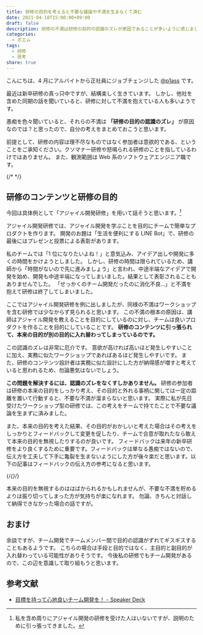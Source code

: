 ```yaml
---
title: 研修の目的を考えると不要な議論や不満を生まなくて済む
date: 2021-04-18T15:00:00+09:00
draft: false
description: 研修の不満は研修の目的の認識のズレが原因であることが多いように感じました。研修の目的が何であるかと考えると、自然と不満の原因や解決策が見えてくると思います。
categories:
  - ポエム
tags:
  - 研修
  - 思考
share: true
---
```


こんにちは、4 月にアルバイトから正社員にジョブチェンジした [@p1ass](https://twitter.com/p1ass) です。

最近は新卒研修の真っ只中ですが、結構楽しく生きています。
しかし、他社を含めた同期の話を聞いていると、研修に対して不満を抱えている人も多いようです。

愚痴を色々聞いていると、それらの不満は **「研修の目的の認識のズレ」** が原因なのでは？と思ったので、自分の考えをまとめておこうと思います。

前提として、研修の内容は理不尽なものではなく参加者は意欲的である、ということをご承知ください。クソマナー研修や怒鳴られる研修のことを指しているわけではありません。
また、観測範囲は Web 系のソフトウェアエンジニア職です。

{/* <!--more--> */}

## 研修のコンテンツと研修の目的

今回は具体例として「アジャイル開発研修」を用いて話そうと思います。[^アジャイル]

アジャイル開発研修では、アジャイル開発を学ぶことを目的にチームで簡単なプロダクトを作ります。
開発のお題は「生活を便利にする LINE Bot」で、研修の最後にはプレゼンと投票による表彰があります。

[^アジャイル]: 私を含め周りにアジャイル開発の研修を受けた人はいないですが、説明のために引っ張ってきました。

私のチームでは「1 位になりたいよね！」と意気込み、アイデア出しや開発に多くの時間をかけようとしました。
しかし、研修の時間は限られているため、講師から「時間がないので先に進みましょう」と言われ、中途半端なアイデアで開発を始め、開発も中途半端になってしまいました。結果として表彰されることもありませんでした。
「せっかくのチーム開発だったのに消化不良...」と不満を抱えて研修は終了してしまいました。

ここではアジャイル開発研修を例に出しましたが、同様の不満はワークショップを含む研修では少なからず見られると思います。
この不満の根本の原因は、講師はアジャイル開発を教えることを目的にしているのに対し、チームは良いプロダクトを作ることを目的にしていることです。
**研修のコンテンツに引っ張られて、本来の目的が別の目的に入れ替わってしまっているのです。**

この認識のズレは非常に厄介です。
意欲が高ければ高いほど発生しやすいことに加え、実務に似たワークショップであればあるほど発生しやすいです。
また、研修のコンテンツ設計者は実務に似た設計にした方が納得感が増すと考えていると思われるため、勿論悪気はないでしょう。

**この問題を解決するには、認識のズレをなくすしかありません。**
研修の参加者は研修の本来の目的をしっかり考え、その目的と外れる事柄に関しては一定の距離を置いて行動すると、不要な不満が溜まらないと思います。
実際に私が先日受けたワークショップ型の研修では、この考えをチームで持てたことで不要な議論を生まずに済みました。

また、本来の目的を考えた結果、その目的がおかしいと考えた場合はその考えをしっかりとフィードバックして変更を促したり、チームで合意が取れたなら敢えて本来の目的を無視したりするのが良いです。
フィードバックは来年の新卒研修をより良くするために重要です。フィードバックは単なる愚痴ではないので、伝え方を工夫して下手に亀裂を生まないようにした方が後々楽だと思います。以下の記事はフィードバックの伝え方の参考になると思います。

{/*{<ex-link url="https://konifar.hatenablog.com/entry/2017/08/30/113515" >}*/}

本来の目的を無視するのははばかられるかもしれませんが、不要な不満を貯めるよりは振り切ってしまった方が気持ちが楽になれます。
勿論、きちんと対話して納得できなかった場合の話ですが。

## おまけ

余談ですが、チーム開発でチームメンバー間で目的の認識がずれてギスギスすることもあるようです。
こちらの場合は手段と目的ではなく、主目的と副目的が入れ替わっている可能性がありそうです。
今後私の研修でもチーム開発があるので、この辺を意識して取り組もうと思います。

## 参考文献

- [目標を持って心地良いチーム開発を！ - Speaker Deck](https://speakerdeck.com/dena_tech/mu-biao-wochi-tutexin-di-liang-itimukai-fa-wo)
